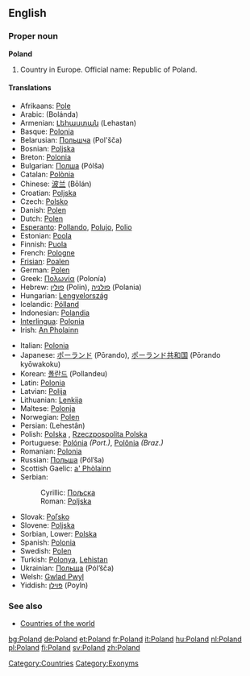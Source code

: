 {{wikipedia}}
==English==

===Proper noun===
'''Poland'''
# Country in Europe. Official name: Republic of Poland.

====Translations====
{{top}}
*Afrikaans: [[Pole]]
*Arabic: {{ARchar|[[بولندا]]}} (Bolánda) {{f}}
*Armenian: [[Լեհաստան]] (Lehastan)
*Basque: [[Polonia]]
*Belarusian: [[Польшча]] (Pol'šča)
*Bosnian: [[Poljska#Bosnian|Poljska]] {{f}}
*Breton: [[Polonia]]
*Bulgarian: [[Полша]] (Pólša) {{f}}
*Catalan: [[Polònia]]
*Chinese: [[波兰]] (Bōlán)
*Croatian: [[Poljska#Croatian|Poljska]] {{f}}
*Czech: [[Polsko]] {{n}}
*Danish: [[Polen]]
*Dutch: [[Polen]] {{n}}
*[[Esperanto]]: [[Pollando]], [[Polujo]], [[Polio]]
*Estonian: [[Poola]]
*Finnish: [[Puola]]
*French: [[Pologne]]
*[[Frisian]]: [[Poalen]] {{n}}
*German: [[Polen]] {{n}}
*Greek: [[Πολωνία]] (Polonía) {{f}}
*Hebrew: [[פולין]] (Polin), [[פולניה]] (Polania)
*Hungarian: [[Lengyelország]]
*Icelandic: [[Pólland]]
*Indonesian: [[Polandia]]
*[[Interlingua]]: [[Polonia]]
*Irish: [[Polainn|An Pholainn]]
{{mid}}
*Italian: [[Polonia]]
*Japanese: [[ポーランド]] (Pōrando), [[ポーランド共和国]] (Pōrando kyōwakoku)
*Korean: [[폴란드]] (Pollandeu)
*Latin: [[Polonia]] {{f}}
*Latvian: [[Polija]] {{f}}
*Lithuanian: [[Lenkija]]
*Maltese: [[Polonja]]
*Norwegian: [[Polen]]
*Persian: {{FAchar|[[لهستان]]}} (Lehestân)
*Polish: [[Polska]] {{f}}, [[Rzeczpospolita Polska]] {{f}}
*Portuguese: [[Polónia]] ''(Port.)'', [[Polônia]] ''(Braz.)'' {{f}}
*Romanian: [[Polonia]] {{f}}
*Russian: [[Польша]] (Pól’ša) {{f}}
*Scottish Gaelic: [[Pòlainn|a' Phòlainn]]
*Serbian:
*:Cyrillic: [[Пољска#Serbian|Пољска]] {{f}}
*:Roman: [[Poljska#Serbian|Poljska]] {{f}}
*Slovak: [[Poľsko]] {{n}}
*Slovene: [[Poljska#Slovene|Poljska]] {{f}}
*Sorbian, Lower: [[Polska]] {{f}}
*Spanish: [[Polonia]] {{f}}
*Swedish: [[Polen]]
*Turkish: [[Polonya]], [[Lehistan]]
*Ukrainian: [[Польща]] (Pól’šča) {{f}}
*Welsh: [[Gwlad Pwyl]]
*Yiddish: [[פּױלן]] (Poyln)
{{bottom}}

===See also===
*[[Countries of the world]]

[[Category:Countries]]
[[Category:Exonyms]]

[[bg:Poland]]
[[de:Poland]]
[[et:Poland]]
[[fr:Poland]]
[[it:Poland]]
[[hu:Poland]]
[[nl:Poland]]
[[pl:Poland]]
[[fi:Poland]]
[[sv:Poland]]
[[zh:Poland]]